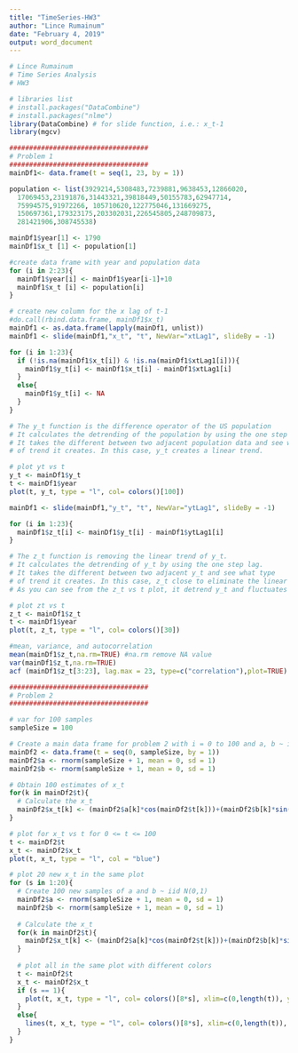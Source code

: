 ```yaml
---
title: "TimeSeries-HW3"
author: "Lince Rumainum"
date: "February 4, 2019"
output: word_document
---
```


```r
# Lince Rumainum
# Time Series Analysis
# HW3

# libraries list
# install.packages("DataCombine")
# install.packages("nlme")
library(DataCombine) # for slide function, i.e.: x_t-1
library(mgcv)

###################################
# Problem 1
###################################
mainDf1<- data.frame(t = seq(1, 23, by = 1))

population <- list(3929214,5308483,7239881,9638453,12866020,
  17069453,23191876,31443321,39818449,50155783,62947714,
  75994575,91972266, 105710620,122775046,131669275,
  150697361,179323175,203302031,226545805,248709873,
  281421906,308745538)

mainDf1$year[1] <- 1790
mainDf1$x_t [1] <- population[1]

#create data frame with year and population data
for (i in 2:23){
  mainDf1$year[i] <- mainDf1$year[i-1]+10
  mainDf1$x_t [i] <- population[i]
}

# create new column for the x lag of t-1
#do.call(rbind.data.frame, mainDf1$x_t)
mainDf1 <- as.data.frame(lapply(mainDf1, unlist))
mainDf1 <- slide(mainDf1,"x_t", "t", NewVar="xtLag1", slideBy = -1)  

for (i in 1:23){
  if (!is.na(mainDf1$x_t[i]) & !is.na(mainDf1$xtLag1[i])){
    mainDf1$y_t[i] <- mainDf1$x_t[i] - mainDf1$xtLag1[i]
  }
  else{
    mainDf1$y_t[i] <- NA
  }
}

# The y_t function is the difference operator of the US population
# It calculates the detrending of the population by using the one step lag
# It takes the different between two adjacent population data and see what type 
# of trend it creates. In this case, y_t creates a linear trend.

# plot yt vs t
y_t <- mainDf1$y_t
t <- mainDf1$year
plot(t, y_t, type = "l", col= colors()[100])

mainDf1 <- slide(mainDf1,"y_t", "t", NewVar="ytLag1", slideBy = -1)

for (i in 1:23){
  mainDf1$z_t[i] <- mainDf1$y_t[i] - mainDf1$ytLag1[i]
}

# The z_t function is removing the linear trend of y_t.
# It calculates the detrending of y_t by using the one step lag.
# It takes the different between two adjacent y_t and see what type 
# of trend it creates. In this case, z_t close to eliminate the linear trend.
# As you can see from the z_t vs t plot, it detrend y_t and fluctuates around zero.

# plot zt vs t
z_t <- mainDf1$z_t
t <- mainDf1$year
plot(t, z_t, type = "l", col= colors()[30])

#mean, variance, and autocorrelation 
mean(mainDf1$z_t,na.rm=TRUE) #na.rm remove NA value
var(mainDf1$z_t,na.rm=TRUE) 
acf (mainDf1$z_t[3:23], lag.max = 23, type=c("correlation"),plot=TRUE) 

###################################
# Problem 2
###################################

# var for 100 samples
sampleSize = 100

# Create a main data frame for problem 2 with i = 0 to 100 and a, b ~ iid N(0,1) values
mainDf2 <- data.frame(t = seq(0, sampleSize, by = 1))
mainDf2$a <- rnorm(sampleSize + 1, mean = 0, sd = 1)
mainDf2$b <- rnorm(sampleSize + 1, mean = 0, sd = 1)

# Obtain 100 estimates of x_t
for(k in mainDf2$t){
  # Calculate the x_t
  mainDf2$x_t[k] <- (mainDf2$a[k]*cos(mainDf2$t[k]))+(mainDf2$b[k]*sin(mainDf2$t[k]))
}

# plot for x_t vs t for 0 <= t <= 100
t <- mainDf2$t
x_t <- mainDf2$x_t
plot(t, x_t, type = "l", col = "blue")

# plot 20 new x_t in the same plot
for (s in 1:20){
  # Create 100 new samples of a and b ~ iid N(0,1)
  mainDf2$a <- rnorm(sampleSize + 1, mean = 0, sd = 1)
  mainDf2$b <- rnorm(sampleSize + 1, mean = 0, sd = 1)
  
  # Calculate the x_t 
  for(k in mainDf2$t){
    mainDf2$x_t[k] <- (mainDf2$a[k]*cos(mainDf2$t[k]))+(mainDf2$b[k]*sin(mainDf2$t[k]))
  }
  
  # plot all in the same plot with different colors
  t <- mainDf2$t
  x_t <- mainDf2$x_t
  if (s == 1){
    plot(t, x_t, type = "l", col= colors()[8*s], xlim=c(0,length(t)), ylim=c(-3,3))
  }
  else{
    lines(t, x_t, type = "l", col= colors()[8*s], xlim=c(0,length(t)), ylim=c(-3,3))
  }
}


```